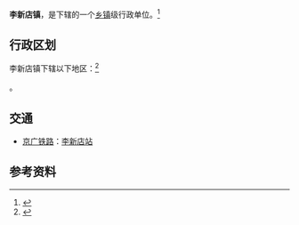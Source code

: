 {{中国乡级行政区|41/17/25/110/000}}

'''李新店镇'''，是{{PRC admin/fullname|41/17/25/110/000|3}}下辖的一个[[乡镇|乡镇]]级行政单位。<ref>{{PRC admin/ref sgc|{{PRC admin/parent|41/17/25/110/000}}}}</ref>

== 行政区划 ==

李新店镇下辖以下地区：<ref>{{PRC admin/ref sgc|41/17/25/110/000}}</ref>

{{PRC admin/children|41/17/25/110/000}}。

== 交通 ==
* {{rint|cn|rail}}[[京广铁路|京广铁路]]：[[李新店站|李新店站]]

== 参考资料 ==
{{reflist}}

{{PRC admin/navcat|41/17/25/110/000}}